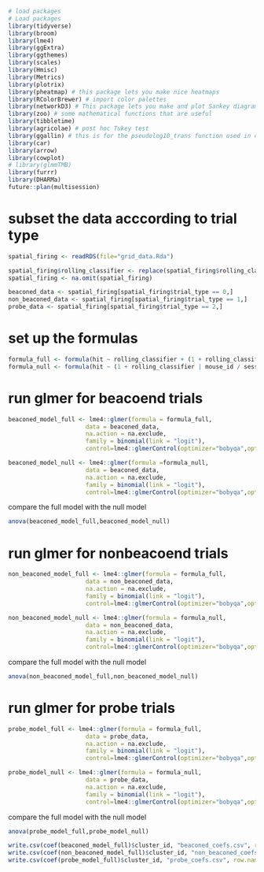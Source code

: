 ```r
# load packages
# Load packages
library(tidyverse)
library(broom)
library(lme4)
library(ggExtra)
library(ggthemes)
library(scales)
library(Hmisc)
library(Metrics)
library(plotrix)
library(pheatmap) # this package lets you make nice heatmaps
library(RColorBrewer) # import color palettes
library(networkD3) # This package lets you make and plot Sankey diagrams
library(zoo) # some mathematical functions that are useful
library(tibbletime)
library(agricolae) # post hoc Tukey test
library(ggallin) # this is for the pseudolog10_trans function used in coeff plots in Figure2_Analysis
library(car)
library(arrow)
library(cowplot)
# library(glmmTMB)
library(furrr)
library(DHARMa)
future::plan(multisession)

```

# subset the data acccording to trial type
```r

spatial_firing <- readRDS(file="grid_data.Rda")

spatial_firing$rolling_classifier <- replace(spatial_firing$rolling_classifier, spatial_firing$rolling_classifier == "nan", NA) 
spatial_firing <- na.omit(spatial_firing)

beaconed_data <- spatial_firing[spatial_firing$trial_type == 0,]
non_beaconed_data <- spatial_firing[spatial_firing$trial_type == 1,]
probe_data <- spatial_firing[spatial_firing$trial_type == 2,]
```

# set up the formulas
```r
formula_full <- formula(hit ~ rolling_classifier + (1 + rolling_classifier | mouse_id / session_id / cluster_id))
formula_null <- formula(hit ~ (1 + rolling_classifier | mouse_id / session_id / cluster_id))
```


# run glmer for beacoend trials
```r
beaconed_model_full <- lme4::glmer(formula = formula_full, 
                      data = beaconed_data,
                      na.action = na.exclude,
                      family = binomial(link = "logit"),
                      control=lme4::glmerControl(optimizer="bobyqa",optCtrl=list(maxfun=2e5)))

beaconed_model_null <- lme4::glmer(formula =formula_null, 
                      data = beaconed_data,
                      na.action = na.exclude,
                      family = binomial(link = "logit"),
                      control=lme4::glmerControl(optimizer="bobyqa",optCtrl=list(maxfun=2e5)))
```

compare the full model with the null model
```r
anova(beaconed_model_full,beaconed_model_null)
```
# run glmer for nonbeacoend trials
```r
non_beaconed_model_full <- lme4::glmer(formula = formula_full, 
                      data = non_beaconed_data,
                      na.action = na.exclude,
                      family = binomial(link = "logit"),
                      control=lme4::glmerControl(optimizer="bobyqa",optCtrl=list(maxfun=2e5)))

non_beaconed_model_null <- lme4::glmer(formula = formula_null, 
                      data = non_beaconed_data,
                      na.action = na.exclude,
                      family = binomial(link = "logit"),
                      control=lme4::glmerControl(optimizer="bobyqa",optCtrl=list(maxfun=2e5)))
```
compare the full model with the null model
```r
anova(non_beaconed_model_full,non_beaconed_model_null)
```

# run glmer for probe trials
```r
probe_model_full <- lme4::glmer(formula = formula_full, 
                      data = probe_data,
                      na.action = na.exclude,
                      family = binomial(link = "logit"),
                      control=lme4::glmerControl(optimizer="bobyqa",optCtrl=list(maxfun=2e5)))

probe_model_null <- lme4::glmer(formula = formula_null, 
                      data = probe_data,
                      na.action = na.exclude,
                      family = binomial(link = "logit"),
                      control=lme4::glmerControl(optimizer="bobyqa",optCtrl=list(maxfun=2e5)))
```

compare the full model with the null model
```r
anova(probe_model_full,probe_model_null)
```
```r

write.csv(coef(beaconed_model_full)$cluster_id, "beaconed_coefs.csv", row.names=TRUE)
write.csv(coef(non_beaconed_model_full)$cluster_id, "non_beaconed_coefs.csv", row.names=TRUE)
write.csv(coef(probe_model_full)$cluster_id, "probe_coefs.csv", row.names=TRUE)
```
